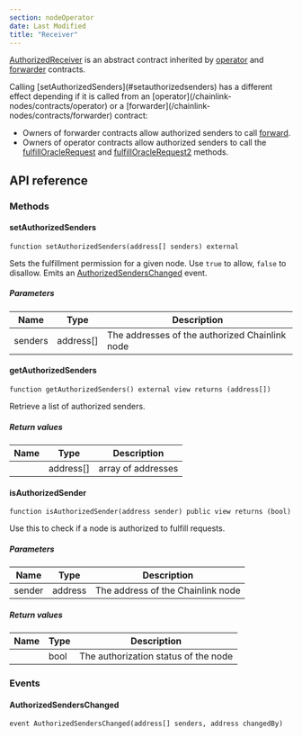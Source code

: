 ```yaml
---
section: nodeOperator
date: Last Modified
title: "Receiver"
---
```



[AuthorizedReceiver](https://github.com/smartcontractkit/chainlink/blob/contracts-v1.3.0/contracts/src/v0.8/operatorforwarder/AuthorizedReceiver.sol) is an abstract contract inherited by [operator](/chainlink-nodes/contracts/operator) and [forwarder](/chainlink-nodes/contracts/forwarder) contracts.

<Aside type="note">
Calling [setAuthorizedSenders](#setauthorizedsenders) has a different effect depending if it is called from an [operator](/chainlink-nodes/contracts/operator) or a [forwarder](/chainlink-nodes/contracts/forwarder) contract:

- Owners of forwarder contracts allow authorized senders to call [forward](/chainlink-nodes/contracts/forwarder#forward).
- Owners of operator contracts allow authorized senders to call the [fulfillOracleRequest](/chainlink-nodes/contracts/operator#fulfilloraclerequest) and [fulfillOracleRequest2](/chainlink-nodes/contracts/operator#fulfilloraclerequest2) methods.

</Aside>

## API reference

### Methods

#### setAuthorizedSenders

```solidity
function setAuthorizedSenders(address[] senders) external
```

Sets the fulfillment permission for a given node. Use `true` to allow, `false` to disallow.
Emits an [AuthorizedSendersChanged](#authorizedsenderschanged) event.

##### Parameters

| Name    | Type      | Description                                    |
| ------- | --------- | ---------------------------------------------- |
| senders | address[] | The addresses of the authorized Chainlink node |

#### getAuthorizedSenders

```solidity
function getAuthorizedSenders() external view returns (address[])
```

Retrieve a list of authorized senders.

##### Return values

| Name | Type      | Description        |
| ---- | --------- | ------------------ |
|      | address[] | array of addresses |

#### isAuthorizedSender

```solidity
function isAuthorizedSender(address sender) public view returns (bool)
```

Use this to check if a node is authorized to fulfill requests.

##### Parameters

| Name   | Type    | Description                       |
| ------ | ------- | --------------------------------- |
| sender | address | The address of the Chainlink node |

##### Return values

| Name | Type | Description                          |
| ---- | ---- | ------------------------------------ |
|      | bool | The authorization status of the node |

### Events

#### AuthorizedSendersChanged

```solidity
event AuthorizedSendersChanged(address[] senders, address changedBy)
```

